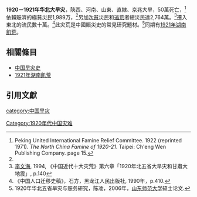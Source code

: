 '''1920－1921年华北大旱灾'''，陝西、河南、山東、直隸、京兆大旱，50萬死亡，<ref name="Peking 1922">Peking United International Famine Relief Committee. 1922 (reprinted 1971). ''The North China Famine of 1920-21''. Taipei: Ch'eng Wen Publishing Company. page 15.</ref>依賴賑濟的極貧災民1,989万，<ref name="Peking 1922"/>另加[[次貧|次貧]]災民和[[逃荒|逃荒]]者總災民達2,764萬。<ref>[[李文海_(1932年)|李文海]], 1994, 《中国近代十大灾荒》第六章「1920年北五省大旱灾和甘肅大地震」, p.140</ref>遷入東北的流民數十萬。<ref>《中国人口迁移史稿》，石方，黑龙江人民出版社, 1990年，p.410.</ref>此灾荒是中國賑災史的常見研究題材。<ref>1920年华北五省旱灾与赈务研究，陈凌，2006年，[[山东师范大学|山东师范大学]]硕士论文.</ref>同期有[[1921年湖南飢荒|1921年湖南飢荒]]。

==相關條目==
*[[中国旱灾史|中国旱灾史]]
*[[1921年湖南飢荒|1921年湖南飢荒]]
==引用文獻==

{{REFLIST|2}}
[[category:中国旱灾|category:中国旱灾]]
[[Category:1920年代中国灾难|Category:1920年代中国灾难]]